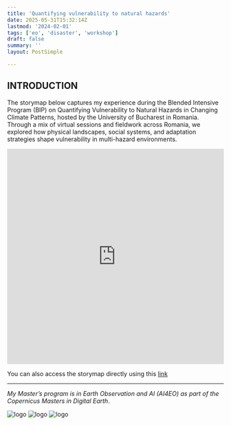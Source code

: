 ```yaml
---
title: 'Quantifying vulnerability to natural hazards'
date: 2025-05-31T15:32:14Z
lastmod: '2024-02-01'
tags: ['eo', 'disaster', 'workshop']
draft: false
summary: ''
layout: PostSimple

---
```

## INTRODUCTION 
The storymap below captures my experience during the Blended Intensive Program (BIP) on Quantifying Vulnerability to Natural 
Hazards in Changing Climate Patterns, hosted by the University of Bucharest in Romania. Through a mix of virtual sessions and
fieldwork across Romania, we explored how physical landscapes, social systems, and adaptation strategies shape 
vulnerability in multi-hazard environments. 


<iframe src="https://storymaps.arcgis.com/stories/195aa8ee525446fcbfbdd8b2e9a6ea28"
width="100%" height="500px" frameborder="0" 
allowfullscreen allow="geolocation"></iframe>

You can also access the storymap directly using this [link](https://storymaps.arcgis.com/stories/195aa8ee525446fcbfbdd8b2e9a6ea28)


---
_My Master’s program is in Earth Observation and AI (AI4EO) as part of the Copernicus Masters in Digital Earth_.

<div style={{ display: 'flex', gap: '10px' }}>
  <Image alt="logo" src="/static/images/Logo/EU.jpg" width={200} height={100} />
  <Image alt="logo" src="/static/images/Logo/PLUS.jpg" width={200} height={100} />
  <Image alt="logo" src="/static/images/Logo/UBS.jpeg" width={200} height={100} />
</div>